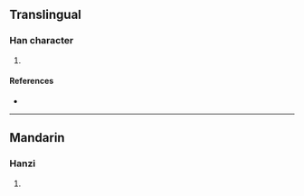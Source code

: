 {{character info/new}}
==Translingual==

===Han character===
{{Han char|rn=85|rad=水|as=10|sn=13|four=32191|canj=EHDP|ids=⿰氵乘}}

# {{defn|Han|sort=水10}}

====References====
* {{Han ref|kx=0639.250|dkj=17935|dj=1046.160|hdz=31699.120|uh=6E97|ud=28311|bh=DE68|bd=56936}}

----

==Mandarin==

===Hanzi===
{{cmn-hanzi|pin=[[chéng]] ([[cheng2]])|wg=ch'eng<sup>2</sup>}}

# {{defn|lang=cmn|sort=水10}}